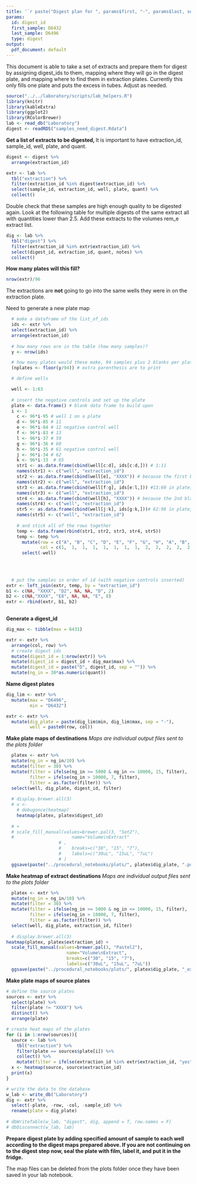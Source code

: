 ```yaml
---
title: '`r paste("Digest plan for ", params$first, "-", params$last, sep = "")`'
params:
  id: digest_id
  first_sample: D6432
  last_sample: D6496
  type: digest
output:
  pdf_document: default
---
```

This document is able to take a set of extracts and prepare them for digest by assigning digest_ids to them, mapping where they will go in the digest plate, and mapping where to find them in extraction plates. Currently this only fills one plate and puts the excess in tubes.  Adjust as needed.

```r
source("../../laboratory/scripts/lab_helpers.R")
library(knitr)
library(kableExtra)
library(ggplot2)
library(RColorBrewer)
lab <- read_db("Laboratory")
digest <- readRDS("samples_need_digest.Rdata")
```

**Get a list of extracts to be digested, **
It is important to have extraction_id, sample_id, well, plate, and quant.  
```r
digest <- digest %>% 
  arrange(extraction_id)

extr <- lab %>%
  tbl("extraction") %>% 
  filter(extraction_id %in% digest$extraction_id) %>% 
  select(sample_id, extraction_id, well, plate, quant) %>% 
  collect()
```

Double check that these samples are high enough quality to be digested again.  Look at the following table for multiple digests of the same extract all with quantities lower than 2.5.  Add these extracts to the volumes rem_e extract list.
```r
dig <- lab %>%
  tbl("digest") %>% 
  filter(extraction_id %in% extr$extraction_id) %>% 
  select(digest_id, extraction_id, quant, notes) %>% 
  collect()
```

**How many plates will this fill?**

```r
nrow(extr)/96
```

The extractions are **not** going to go into the same wells they were in on the extraction plate.

Need to generate a new plate map

```r
  # make a dataframe of the list_of_ids
  ids <- extr %>% 
  select(extraction_id) %>% 
  arrange(extraction_id)
 
  # how many rows are in the table (how many samples)?
  y <- nrow(ids)

  # how many plates would these make, 94 samples plus 2 blanks per plate
  (nplates <- floor(y/94)) # extra parenthesis are to print

  # define wells

  well <- 1:63
  
  # insert the negative controls and set up the plate
  plate <- data.frame() # blank data frame to build upon
  i <- 1
    c <- 96*i-95 # well 1 on a plate
    d <- 96*i-85 # 11
    e <- 96*i-84 # 12 negative control well
    f <- 96*i-83 # 13
    l <- 96*i-37 # 59
    g <- 96*i-36 # 60
    h <- 96*i-35 # 61 negative control well
    j <- 96*i-34 # 62
    k <- 96*i-33  # 65
    str1 <- as.data.frame(cbind(well[c:d], ids[c:d,])) # 1:11
    names(str1) <- c("well", "extraction_id")
    str2 <- as.data.frame(cbind(well[e], "XXXX")) # because the first blank is in the 12th position
    names(str2) <- c("well", "extraction_id")
    str3 <- as.data.frame(cbind(well[f:g], ids[e:l,])) #13:60 in plate, 12:59 in list
    names(str3) <- c("well", "extraction_id")
    str4 <- as.data.frame(cbind(well[h], "XXXX")) # because the 2nd blank is in the 61st position
    names(str4) <- c("well", "extraction_id")
    str5 <- as.data.frame(cbind(well[j:k], ids[g:k,]))# 62:96 in plate, 60:94 in list
    names(str5) <- c("well", "extraction_id")
    
    # and stick all of the rows together
    temp <- data.frame(rbind(str1, str2, str3, str4, str5))
    temp <- temp %>% 
      mutate(row = c("A", "B", "C", "D", "E", "F", "G", "H", "A", "B", "C", "D", "E", "F", "G", "H", "A", "B", "C", "D", "E", "F", "G", "H", "A", "B", "C", "D", "E", "F", "G", "H", "A", "B", "C", "D", "E", "F", "G", "H", "A", "B", "C", "D", "E", "F", "G", "H", "A", "B", "C", "D", "E", "F", "G", "H", "A", "B", "C", "D", "E", "F", "G", "H", "A"), 
             col = c(1,  1,  1,  1,  1,  1,  1,  1,  2,  2,  2,  2,  2,  2,  2,  2,  3,  3,  3,  3,  3,  3,  3,  3,  4,  4,  4,  4,  4,  4,  4,  4,  5,  5,  5,  5,  5,  5,  5,  5,  6,  6,  6,  6,  6,  6,  6,  6,  7,  7,  7,  7,  7,  7,  7,  7,  8,  8,  8,  8,  8,  8,  8,  8,  9)) %>% 
      select(-well)
    
    

  
  # put the samples in order of id (with negative controls inserted)
extr <- left_join(extr, temp, by = "extraction_id")
b1 <- c(NA, "XXXX", "D2", NA, NA, "D", 2)
b2 <- c(NA,"XXXX", "E8", NA, NA, "E", 8)
extr <- rbind(extr, b1, b2)
  
```




**Generate a digest_id**
```r
dig_max <- tibble(max = 6431)

extr <- extr %>% 
  arrange(col, row) %>% 
  # create digest ids
  mutate(digest_id = 1:nrow(extr)) %>% 
  mutate(digest_id = digest_id + dig_max$max) %>% 
  mutate(digest_id = paste("D", digest_id, sep = "")) %>% 
  mutate(ng_in = 30*as.numeric(quant))
```

**Name digest plates**
```r
dig_lim <- extr %>% 
  mutate(max = "D6496", 
         min = "D6432")

extr <- extr %>% 
  mutate(dig_plate = paste(dig_lim$min, dig_lim$max, sep = "-"), 
         well = paste0(row, col))

```
**Make plate maps of destinations**
*Maps are individual output files sent to the plots folder*

```r
  platex <- extr %>% 
  mutate(ng_in = ng_in/10) %>% 
  mutate(filter = 30) %>%
  mutate(filter = ifelse(ng_in >= 5000 & ng_in <= 10000, 15, filter),
         filter = ifelse(ng_in > 10000, 7, filter),
         filter = as.factor(filter)) %>%
  select(well, dig_plate, digest_id, filter)
  
  # display.brewer.all(3)
  # x <- 
    # debugonce(heatmap)
    heatmap(platex, platex$digest_id)
  
  # +
  # scale_fill_manual(values=brewer.pal(3, "Set2"), 
  #                      name="Volume\nExtract"
                    # ,
                    #    breaks=c("30", "15", "7"),
                    #    labels=c("30uL", "15uL", "7uL")
                    # )
  ggsave(paste("../procedural_notebooks/plots/", platex$dig_plate, ".pdf", sep = ""), device = "pdf", width = 11, height = 8.5)


```
**Make heatmap of extract destinations **
*Maps are individual output files sent to the plots folder*
```r
  platex <- extr %>% 
  mutate(ng_in = ng_in/10) %>% 
  mutate(filter = 30) %>% 
  mutate(filter = ifelse(ng_in >= 5000 & ng_in <= 10000, 15, filter), 
         filter = ifelse(ng_in > 10000, 7, filter), 
         filter = as.factor(filter)) %>% 
  select(well, dig_plate, extraction_id, filter)
  
  # display.brewer.all(3)
heatmap(platex, platex$extraction_id) +
  scale_fill_manual(values=brewer.pal(3, "Pastel2"), 
                       name="Volume\nExtract",
                       breaks=c("30", "15", "7"),
                       labels=c("30uL", "15uL", "7uL"))
  ggsave(paste("../procedural_notebooks/plots/", platex$dig_plate, "_extr_dest.pdf", sep = ""), device = "pdf", width = 11, height = 8.5)


```

**Make plate maps of source plates**  

```r
# define the source plates
sources <- extr %>%
  select(plate) %>%
  filter(plate != "XXXX") %>%
  distinct() %>%
  arrange(plate)

# create heat maps of the plates
for (i in 1:nrow(sources)){
  source <- lab %>%
    tbl("extraction") %>%
    filter(plate == sources$plate[i]) %>%
    collect() %>%
    mutate(filter = ifelse(extraction_id %in% extr$extraction_id, "yes", "no"))
  x <- heatmap(source, source$extraction_id)
  print(x)
}
```


```r
# write the data to the database
w_lab <- write_db("Laboratory")
dig <- extr %>% 
  select(-plate, -row, -col, -sample_id) %>% 
  rename(plate = dig_plate)
  
# dbWriteTable(w_lab, "digest", dig, append = T, row.names = F)
# dbDisconnect(w_lab, lab)
```



**Prepare digest plate by adding specified amount of sample to each well according to the digest maps prepared above.  If you are not continuing on to the digest step now, seal the plate with film, label it, and put it in the fridge.**

The map files can be deleted from the plots folder once they have been saved in your lab notebook.





